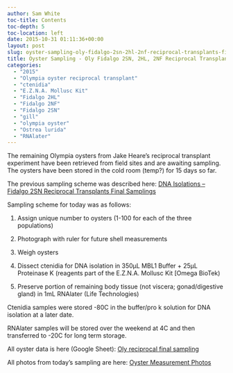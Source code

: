 ```yaml
---
author: Sam White
toc-title: Contents
toc-depth: 5
toc-location: left
date: 2015-10-31 01:11:36+00:00
layout: post
slug: oyster-sampling-oly-fidalgo-2sn-2hl-2nf-reciprocal-transplants-final-samplings
title: Oyster Sampling - Oly Fidalgo 2SN, 2HL, 2NF Reciprocal Transplants Final Samplings
categories:
  - "2015"
  - "Olympia oyster reciprocal transplant"
  - "ctenidia"
  - "E.Z.N.A. Mollusc Kit"
  - "Fidalgo 2HL"
  - "Fidalgo 2NF"
  - "Fidalgo 2SN"
  - "gill"
  - "olympia oyster"
  - "Ostrea lurida"
  - "RNAlater"
---
```


The remaining Olympia oysters from Jake Heare’s reciprocal transplant experiment have been retrieved from field sites and are awaiting sampling. The oysters have been stored in the cold room (temp?) for 15 days so far.

The previous sampling scheme was described here: [DNA Isolations – Fidalgo 2SN Reciprocal Transplants Final Samplings](../2015-10-22-dna-isolations-fidalgo-2sn-reciprocal-transplants-final-samplings/index.qmd)

Sampling scheme for today was as follows:




    
  1. Assign unique number to oysters (1-100 for each of the three populations)

    
  2. Photograph with ruler for future shell measurements

    
  3. Weigh oysters

    
  4. Dissect ctenidia for DNA isolation in 350μL MBL1 Buffer + 25μL Proteinase K (reagents part of the E.Z.N.A. Mollusc Kit [Omega BioTek)

    
  5. Preserve portion of remaining body tissue (not viscera; gonad/digestive gland) in 1mL RNAlater (Life Technologies)



Ctenidia samples were stored -80C in the buffer/pro k solution for DNA isolation at a later date.

RNAlater samples will be stored over the weekend at 4C and then transferred to -20C for long term storage.

All oyster data is here (Google Sheet): [Oly reciprocal final sampling](https://docs.google.com/spreadsheets/d/1CTJOWWHjm-S8CaB1fBHTg4yBGRjcsU6EHGotcjhUJoA/edit?usp=sharing)

All photos from today's sampling are here: [Oyster Measurement Photos](https://eagle.fish.washington.edu/photo/?t=Albums/album_4f6c795f4d6561737572656d656e74735f3230313531303330#Albums/album_4f6c795f4d6561737572656d656e74735f3230313531303330)
